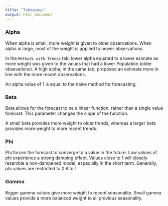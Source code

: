 ---
title: "Takeaways"
output: html_document
---


### Alpha

When alpha is small, more weight is given to older observations. When alpha is large, most of the weight is applied to newer observations.

In the `Methods with Trends` tab, lower alpha equated to a lower esimate as more weight was given to the values that had a lower Population (older obsevations). A high alpha, in the same tab, proposed an estimate more in line with the more recent observations.

An alpha value of 1 is equal to the naive method for forecasting.


### Beta

Beta allows for the forecast to be a linear function, rather than a single value forecast. This parameter changes the slope of the function.

A small beta provides more weight to older trends, whereas a larger beta provides more weight to more recent trends. 


### Phi

Phi forces the forecast to converge to a value in the future. Low values of phi experience a strong damping effect. Values close to 1 will closely resemble a non-dampened model, especially in the short term. Generally, phi values are restricted to 0.8 to 1.


### Gamma

Bigger gamma values give more weight to recent seasonality. Small gamma values provide a more balanced weight to all previous seasonality.